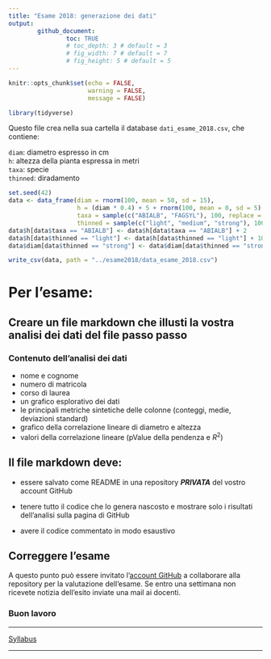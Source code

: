```yaml
---
title: "Esame 2018: generazione dei dati"
output: 
        github_document:
                toc: TRUE
                # toc_depth: 3 # default = 3
                # fig_width: 7 # default = 7
                # fig_height: 5 # default = 5
---
```


```r
knitr::opts_chunk$set(echo = FALSE,
                      warning = FALSE,
                      message = FALSE)
```

```r
library(tidyverse)
```


Questo file crea nella sua cartella il database `dati_esame_2018.csv`, che contiene:

`diam`: diametro espresso in cm  
`h`: altezza della pianta espressa in metri  
`taxa`: specie  
`thinned`: diradamento  

```r
set.seed(42)
data <- data_frame(diam = rnorm(100, mean = 50, sd = 15), 
                   h = (diam * 0.4) + 5 + rnorm(100, mean = 0, sd = 5), 
                   taxa = sample(c("ABIALB", "FAGSYL"), 100, replace = T),
                   thinned = sample(c("light", "medium", "strong"), 100, replace = T))
data$h[data$taxa == "ABIALB"] <- data$h[data$taxa == "ABIALB"] + 2
data$h[data$thinned == "light"] <- data$h[data$thinned == "light"] + 10
data$diam[data$thinned == "strong"] <- data$diam[data$thinned == "strong"] + 10
```

```r
write_csv(data, path = "../esame2018/data_esame_2018.csv")
```

# Per l'esame:

## Creare un file markdown che illusti la vostra analisi dei dati del file passo passo

### Contenuto dell'analisi dei dati

* nome e cognome
* numero di matricola
* corso di laurea
* un grafico esplorativo dei dati
* le principali metriche sintetiche delle colonne (conteggi, medie, deviazioni standard)
* grafico della correlazione lineare di diametro e altezza
* valori della correlazione lineare (pValue della pendenza e $R^2$)

## Il file markdown deve:

* essere salvato come README in una repository _**PRIVATA**_ del vostro account GitHub

* tenere tutto il codice che lo genera nascosto e mostrare solo i risultati dell'analisi sulla pagina di GitHub

* avere il codice commentato in modo esaustivo

## Correggere l'esame

A questo punto può essere invitato l'[account GitHub](https://github.com/GiovanniIacopetti/) a collaborare alla repository per la valutazione dell'esame.
Se entro una settimana non ricevete notizia dell'esito inviate una mail ai docenti.

### Buon lavoro



---

<div align="center">
[Syllabus](../README.md)
</div>
---